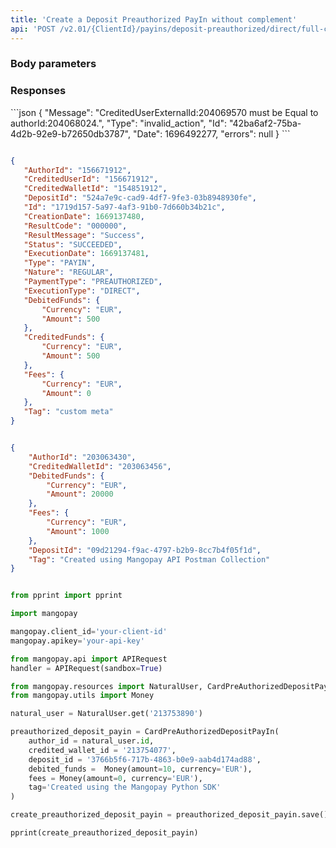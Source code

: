 ```yaml
---
title: 'Create a Deposit Preauthorized PayIn without complement'  
api: 'POST /v2.01/{ClientId}/payins/deposit-preauthorized/direct/full-capture'  
---
```


  

### Body parameters  

<AuthorId />  

<CreditedWalletId />  

<DepositId />  

<DebitedFunds2 />  

<Fees1 />  

<Tag />  

### Responses  

<Accordion title="200">  

<AuthorId5Response />  

<CreditedUserId2Response />  

<CreditedWalletIdResponse />  

<DepositIdResponse />  

<IdResponse />  

<CreationDateResponse />  

<ResultCodeResponse />  

<ResultMessageResponse />  

<Status2Response />  

<ExecutionDateResponse />  

<TypeResponse />  

<NatureResponse />  

<PaymentType2Response />  

<ExecutionTypeResponse />  

<DebitedFunds2Response />  

<CreditedFunds2Response />  

<Fees1Response />  

<TagResponse />

</Accordion>

<Accordion title="400 - CreditedWalletId not owned by Preauthorization object's AuthorId">
```json  
{
    "Message": "CreditedUserExternalId:204069570 must be Equal to authorId:204068024.",
    "Type": "invalid_action",
    "Id": "42ba6af2-75ba-4d2b-92e9-b72650db3787",
    "Date": 1696492277,
    "errors": null
}  
 ```  
</Accordion>


<ResponseExample>  

```json 200  

{
   "AuthorId": "156671912",
   "CreditedUserId": "156671912",
   "CreditedWalletId": "154851912",
   "DepositId": "524a7e9c-cad9-4df7-9fe3-03b8948930fe",
   "Id": "1719d157-5a97-4af3-91b0-7d660b34b21c",
   "CreationDate": 1669137480,
   "ResultCode": "000000",
   "ResultMessage": "Success",
   "Status": "SUCCEEDED",
   "ExecutionDate": 1669137481,
   "Type": "PAYIN",
   "Nature": "REGULAR",
   "PaymentType": "PREAUTHORIZED",
   "ExecutionType": "DIRECT",
   "DebitedFunds": {
       "Currency": "EUR",
       "Amount": 500
   },
   "CreditedFunds": {
       "Currency": "EUR",
       "Amount": 500
   },
   "Fees": {
       "Currency": "EUR",
       "Amount": 0
   },
   "Tag": "custom meta"
}  

 ```  



</ResponseExample>  

<RequestExample>  
  
```json REST  

{
    "AuthorId": "203063430",
    "CreditedWalletId": "203063456",
    "DebitedFunds": {
        "Currency": "EUR",
        "Amount": 20000
    },
    "Fees": {
        "Currency": "EUR",
        "Amount": 1000
    },
    "DepositId": "09d21294-f9ac-4797-b2b9-8cc7b4f05f1d",
    "Tag": "Created using Mangopay API Postman Collection"
}  
```  

  
```python Python  

from pprint import pprint

import mangopay

mangopay.client_id='your-client-id'
mangopay.apikey='your-api-key'

from mangopay.api import APIRequest
handler = APIRequest(sandbox=True)

from mangopay.resources import NaturalUser, CardPreAuthorizedDepositPayIn
from mangopay.utils import Money

natural_user = NaturalUser.get('213753890')

preauthorized_deposit_payin = CardPreAuthorizedDepositPayIn(
    author_id = natural_user.id,
    credited_wallet_id = '213754077',
    deposit_id = '3766b5f6-717b-4863-b0e9-aab4d174ad88',
    debited_funds =  Money(amount=10, currency='EUR'),
    fees = Money(amount=0, currency='EUR'),
    tag='Created using the Mangopay Python SDK'
)

create_preauthorized_deposit_payin = preauthorized_deposit_payin.save()

pprint(create_preauthorized_deposit_payin)  
```  

  
</RequestExample>